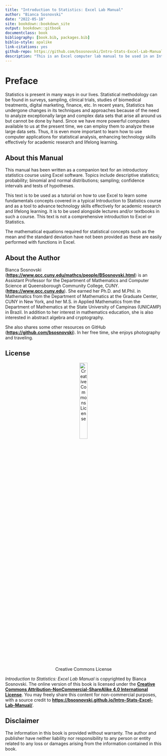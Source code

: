 ```yaml
--- 
title: "Introduction to Statistics: Excel Lab Manual"
author: "Bianca Sosnovski"
date: "2022-05-18"
site: bookdown::bookdown_site
output: bookdown::gitbook
documentclass: book
bibliography: [book.bib, packages.bib]
biblio-style: apalike
link-citations: yes
github-repo: https://github.com/bsosnovski/Intro-Stats-Excel-Lab-Manual
description: "This is an Excel computer lab manual to be used in an Introduction to Statistics course at QCC."
---
```


# Preface {-}

Statistics is present in many ways in our lives. Statistical methodology can be found in surveys, sampling, clinical trials, studies of biomedical treatments, digital marketing, finance, etc. In recent years, Statistics has undergone changes in its techniques and approaches because of the need to analyze exceptionally large and complex data sets that arise all around us but cannot be done by hand. Since we have more powerful computers available to us at the present time, we can employ them to analyze these large data sets. Thus, it is even more important to learn how to use computer applications for statistical analysis, enhancing technology skills effectively for academic research and lifelong learning.


## About this Manual {-}

This manual has been written as a companion text for an introductory statistics course using Excel software. Topics include descriptive statistics; probability; binomial and normal distributions; sampling; confidence intervals and tests of hypotheses.

This text is to be used as a tutorial on how to use Excel to learn some fundamentals concepts covered in a typical Introduction to Statistics course and as a tool to advance technology skills effectively for academic research and lifelong learning. It is to be used alongside lectures and/or textbooks in such a course. This text is not a comprehensive introduction to Excel or Statistics.

The mathematical equations required for statistical concepts such as the mean and the standard deviation have not been provided as these are easily performed with functions in Excel.


## About the Author {-}

Bianca Sosnovski (**<https://www.qcc.cuny.edu/mathcs/people/BSosnovski.html>**) is an Assistant Professor for the Department of Mathematics and Computer Science at Queensborough Community College, CUNY. (**<https://www.qcc.cuny.edu>**). She earned her Ph.D. and M.Phil. in Mathematics from the Department of Mathematics at the Graduate Center, CUNY in New York, and her M.S. in Applied Mathematics from the Department of Mathematics at the State University of Campinas (UNICAMP) in Brazil. In addition to her interest in mathematics education, she is also interested in abstract algebra and cryptography.


 She also shares some other resources on GitHub (**<https://github.com/bsosnovski>**).  In her free time, she enjoys photography and traveling.

## License {-}

<center>
![Creative Commons License](CC-BY-NC-SA.png){ width=25% }
</center>

*Introduction to Statistics: Excel Lab Manual* is copyrighted by Bianca Sosnovski. The online version of this book is licensed under the [**Creative Commons Attribution-NonCommercial-ShareAlike 4.0 International License**](http://creativecommons.org/licenses/by-nc-sa/4.0/). You may freely share this content for non-commercial purposes, with a source credit to [**https://bsosnovski.github.io/Intro-Stats-Excel-Lab-Manual/**](https://bsosnovski.github.io/Intro-Stats-Excel-Lab-Manual/).

## Disclaimer {-}

The information in this book is provided without warranty. The author and publisher have neither liability nor responsibility to any person or entity related to any loss or damages arising from the information contained in this book.

